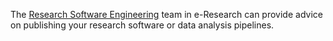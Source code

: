 <!-- Got any organisation information on publishing analysis pipelines? Do you suggest github etc? Do you have a licencing person? Include it below. -->
<!-- Referenced in step5Testing.Rmd -->

The [Research Software Engineering](https://docs.er.kcl.ac.uk/research_software_engineering/) team in e-Research can provide advice on publishing your research software or data analysis pipelines. 

